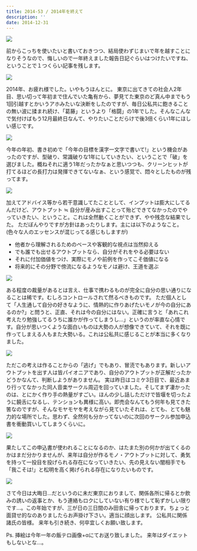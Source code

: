 ```yaml
---
title: 2014-53 / 2014年を終えて
description: ''
date: 2014-12-31
---
```



![](/img/blog/2014-53/20150128024809.jpeg)

前からこっちを使いたいと書いておきつつ、結局使わずじまいで年を越すことになりそうなので、悔しいので一年終えました報告日記ぐらいはつけたいですね、ということで１つくらい記事を残します。

![](/img/blog/2014-53/20150128024837.jpeg)

2014年、お疲れ様でした。いやもうほんとに。
東京に出てきての社会人2年目、思い切って年初まで住んでいた亀有から、夢見てた東京のど真ん中までもう1回引越すとかいうアホみたいな決断をしたのですが、毎日公私共に飽きることの無い波に揉まれ続け、「葛藤」というより「格闘」の1年でした。そんなこんなで気付けばもう12月最終日なんて、やりたいことだらけで後3倍くらい1年にほしい感じです。

![](/img/blog/2014-53/20150128024901.jpeg)

今年の年初、書き初めで「今年の目標を漢字一文字で書いて!」という機会があったのですが、型破り、常識破りな1年にしていきたい、ということで「破」を選びました。概ねそれに適う1年だったかなぁと思いつつも、クリーンヒットが打てるほどの長打力は発揮できてないなぁ、という感覚で、悶々としたものが残ってます。

![](/img/blog/2014-53/20150128024913.jpeg)

加えてアドバイス等から若干意識してたこととして、インプットは膨大にしてるんだけど、アウトプット ≒ 自分が産み出すことって殆どできてなかったのでやっていきたい、ということ。これは全然動くことができず、やや残念な結果でした。
ただぼんやりですが方針はあったりします。主には以下のようなこと。
(色々な人のエッセンスが混じってる感じもしますが)

- 他者から理解されるためのベースや客観的な視点は当然抑える
- でも誰でも出せるアウトプットなら、自分がそれをやる必要はない
- それに付加価値をつけ、実際にモノや前例を作ってこそ価値になる
- 将来的にその分野で傍流になるようなモノは避け、王道を選ぶ

![](/img/blog/2014-53/20150128024938.jpeg)

ある程度の裁量があるとは言え、仕事で携わるものが完全に自分の思い通りになることは稀です。むしろコントロールされて然るべきものです。
ただ個人として「人生通して自分の好きなように、情熱的に作りあげたいモノが今の自分にあるのか?」と問うと、正直、それは今の自分にはない。正確に言うと「あれこれ考えたり勉強してるうちに誰かが作ってしまうし…」というのが率直な心情です。自分が思いつくような面白いものは大勢の人が想像できていて、それを既に作ってしまえる人もまた大勢いる。これは公私共に感じることが本当に多くなりました。

![](/img/blog/2014-53/20150128024951.jpeg)

ただこの考えは作ることからの「逃げ」でもあり、冒涜でもあります。新しいアウトプットを出す人は皆パイオニアであり、自分のアウトプットが正解だったかどうかなんて、判断しようがありません。
実は昨日はコミケ3日目で、最近あまり行ってなかった同人音楽サークル周辺を回っていました。そしてまず凄かったのは、とにかく作り手の熱量がすごい。ほんの少し話しただけで皆堰を切ったように饒舌になるし、テンションも異様に高い。即売会なんてもう何年も見てきた筈なのですが、そんなモヤモヤを考えながら見ていたそれは、とても、とても魅力的な場所でした。思わず、全然何も分かってないのに次回のサークル参加申込書を衝動買いしてしまうくらいに。

![](/img/blog/2014-53/20150128025006.jpeg)

果たしてこの申込書が使われることになるのか、はたまた別の何かが出てくるのかはまだ分かりませんが、来年は自分が作るモノ・アウトプットに対して、勇気を持って一投目を投げられる存在になっていきたい、先の見えない闇相手でも「我こそは!」と松明を高く掲げられる存在になりたいものです。

![](/img/blog/2014-53/20150128025016.jpeg)

さて今日は大晦日…だというのに未だ東京におりまして、関係各所に帰るとか飲みの誘いの返事とか、もう連絡もロクにしていない有り様でして恥ずかしい限りです…。この年始ですが、三が日の三日間のみ田舎に帰っております。ちょっと面貸せ的なのありましたらお声掛け下さい。適当に顔出します。
公私共に関係諸氏の皆様。
来年も引き続き、何卒宜しくお願い致します。

<YouTube posterQuality="max" id="mt7rGhAm2CY" />

Ps. 挿絵は今年一年の飯テロ画像+αにてお送り致しました。
来年はダイエットもしないとな…。
